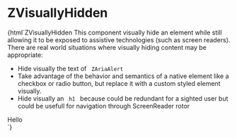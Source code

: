
<Meta
  title="utilities/ZVisuallyHidden"
  component="z-visually-hidden"
/>

# ZVisuallyHidden

<Preview>
  <Story name="ZVisuallyHidden-sample">
    {html`<z-heading level="2">ZVisuallyHidden</z-heading
      ><z-body>
        This component visually hide an element while still allowing it to be exposed to assistive technologies (such as
        screen readers). </z-body
      ><z-body>
        There are real world situations where visually hiding content may be appropriate:
        <ul>
          <li>Hide visually the text of <code> ZAriaAlert </code></li>
          <li>
            Take advantage of the behavior and semantics of a native element like a checkbox or radio button, but
            replace it with a custom styled element visually.
          </li>
          <li>
            Hide visually an <code> h1 </code> because could be redundant for a sighted user but could be usefull for
            navigation through ScreenReader rotor
          </li>
        </ul> </z-body
      ><z-visually-hidden><div>Hello</div></z-visually-hidden>`}
  </Story>
</Preview>

<Props of="z-visually-hidden" />
